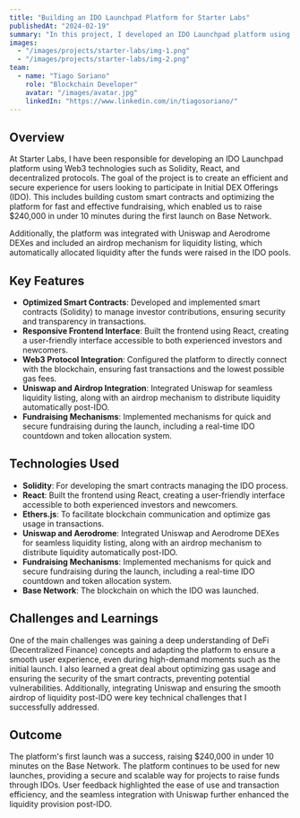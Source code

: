 ```yaml
---
title: "Building an IDO Launchpad Platform for Starter Labs"
publishedAt: "2024-02-19"
summary: "In this project, I developed an IDO Launchpad platform using Web3 technologies, React, and Solidity, enabling the collection of $240k in under 10 minutes during the first launch on Base Network."
images:
  - "/images/projects/starter-labs/img-1.png"
  - "/images/projects/starter-labs/img-2.png"
team:
  - name: "Tiago Soriano"
    role: "Blockchain Developer"
    avatar: "/images/avatar.jpg"
    linkedIn: "https://www.linkedin.com/in/tiagosoriano/"
---
```


## Overview

At Starter Labs, I have been responsible for developing an IDO Launchpad platform using Web3 technologies such as Solidity, React, and decentralized protocols. The goal of the project is to create an efficient and secure experience for users looking to participate in Initial DEX Offerings (IDO). This includes building custom smart contracts and optimizing the platform for fast and effective fundraising, which enabled us to raise $240,000 in under 10 minutes during the first launch on Base Network.

Additionally, the platform was integrated with Uniswap and Aerodrome DEXes and included an airdrop mechanism for liquidity listing, which automatically allocated liquidity after the funds were raised in the IDO pools.

## Key Features

- **Optimized Smart Contracts**: Developed and implemented smart contracts (Solidity) to manage investor contributions, ensuring security and transparency in transactions.
- **Responsive Frontend Interface**: Built the frontend using React, creating a user-friendly interface accessible to both experienced investors and newcomers.
- **Web3 Protocol Integration**: Configured the platform to directly connect with the blockchain, ensuring fast transactions and the lowest possible gas fees.
- **Uniswap and Airdrop Integration**: Integrated Uniswap for seamless liquidity listing, along with an airdrop mechanism to distribute liquidity automatically post-IDO.
- **Fundraising Mechanisms**: Implemented mechanisms for quick and secure fundraising during the launch, including a real-time IDO countdown and token allocation system.

## Technologies Used

- **Solidity**: For developing the smart contracts managing the IDO process.
- **React**: Built the frontend using React, creating a user-friendly interface accessible to both experienced investors and newcomers.
- **Ethers.js**: To facilitate blockchain communication and optimize gas usage in transactions.
- **Uniswap and Aerodrome**: Integrated Uniswap and Aerodrome DEXes for seamless liquidity listing, along with an airdrop mechanism to distribute liquidity automatically post-IDO.
- **Fundraising Mechanisms**: Implemented mechanisms for quick and secure fundraising during the launch, including a real-time IDO countdown and token allocation system.
- **Base Network**: The blockchain on which the IDO was launched.

## Challenges and Learnings

One of the main challenges was gaining a deep understanding of DeFi (Decentralized Finance) concepts and adapting the platform to ensure a smooth user experience, even during high-demand moments such as the initial launch. I also learned a great deal about optimizing gas usage and ensuring the security of the smart contracts, preventing potential vulnerabilities. Additionally, integrating Uniswap and ensuring the smooth airdrop of liquidity post-IDO were key technical challenges that I successfully addressed.

## Outcome

The platform's first launch was a success, raising $240,000 in under 10 minutes on the Base Network. The platform continues to be used for new launches, providing a secure and scalable way for projects to raise funds through IDOs. User feedback highlighted the ease of use and transaction efficiency, and the seamless integration with Uniswap further enhanced the liquidity provision post-IDO.

